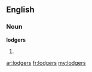 ==English==

===Noun===
'''lodgers'''

# {{plural of|[[lodger]]}}

[[ar:lodgers]]
[[fr:lodgers]]
[[my:lodgers]]